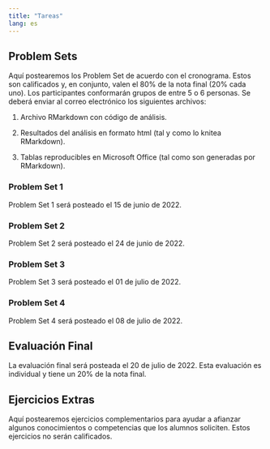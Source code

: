 ```yaml
---
title: "Tareas"
lang: es
---
```


## Problem Sets

Aquí postearemos los Problem Set de acuerdo con el cronograma. Estos son calificados y, en conjunto, valen el 80% de la nota final (20% cada uno). Los participantes conformarán grupos de entre 5 o 6 personas. Se deberá enviar al correo electrónico los siguientes archivos:

#. Archivo RMarkdown con código de análisis.

#. Resultados del análisis en formato html (tal y como lo knitea RMarkdown).

#. Tablas reproducibles en Microsoft Office (tal como son generadas por RMarkdown).

### Problem Set 1

Problem Set 1 será posteado el 15 de junio de 2022.

### Problem Set 2

Problem Set 2 será posteado el 24 de junio de 2022.

### Problem Set 3

Problem Set 3 será posteado el 01 de julio de 2022.

### Problem Set 4

Problem Set 4 será posteado el 08 de julio de 2022.

## Evaluación Final

La evaluación final será posteada el 20 de julio de 2022. Esta evaluación es individual y tiene un 20% de la nota final. 

## Ejercicios Extras

Aquí postearemos ejercicios complementarios para ayudar a afianzar algunos conocimientos o competencias que los alumnos soliciten. Estos ejercicios no serán calificados. 